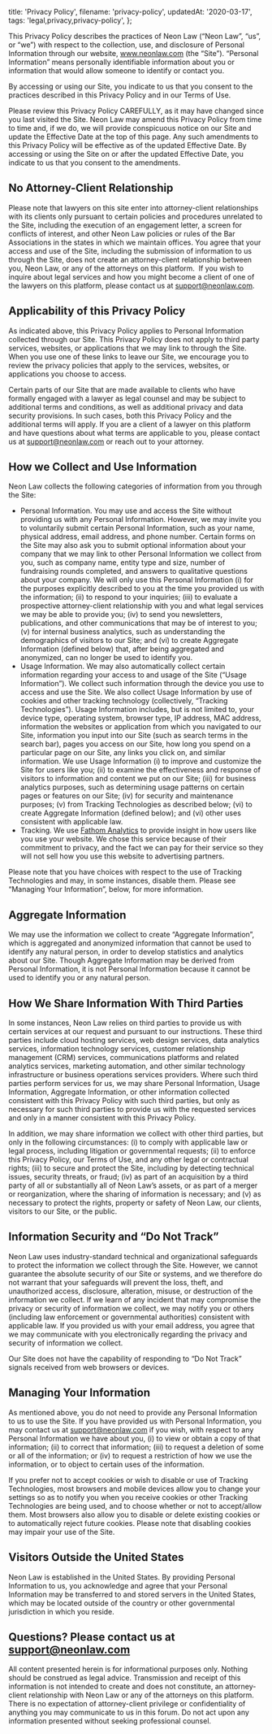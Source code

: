   title: 'Privacy Policy',
  filename: 'privacy-policy',
  updatedAt: '2020-03-17',
  tags: 'legal,privacy,privacy-policy',
};

This Privacy Policy describes the practices of Neon Law (“Neon Law”, “us”, or
“we”) with respect to the collection, use, and disclosure of Personal
Information through our website, www.neonlaw.com (the “Site”). “Personal
Information” means personally identifiable information about you or
information that would allow someone to identify or contact you.

By accessing or using our Site, you indicate to us that you consent to the
practices described in this Privacy Policy and in our Terms of Use.

Please review this Privacy Policy CAREFULLY, as it may have changed since you
last visited the Site. Neon Law may amend this Privacy Policy from time to time
and, if we do, we will provide conspicuous notice on our Site and update the
Effective Date at the top of this page. Any such amendments to this Privacy
Policy will be effective as of the updated Effective Date. By accessing or
using the Site on or after the updated Effective Date, you indicate to us
that you consent to the amendments.

## No Attorney-Client Relationship

Please note that lawyers on this site enter into attorney-client
relationships with its clients only pursuant to certain policies and
procedures unrelated to the Site, including the execution of an engagement
letter, a screen for conflicts of interest, and other Neon Law policies or
rules of the Bar Associations in the states in which we maintain offices. You
agree that your access and use of the Site, including the submission of
information to us through the Site, does not create an attorney-client
relationship between you, Neon Law, or any of the attorneys on this platform.
‍
If you wish to inquire about legal services and how you might become a client
of one of the lawyers on this platform, please contact us at
support@neonlaw.com.

## Applicability of this Privacy Policy

As indicated above, this Privacy Policy applies to Personal Information
collected through our Site. This Privacy Policy does not apply to third party
services, websites, or applications that we may link to through the Site.
When you use one of these links to leave our Site, we encourage you to review
the privacy policies that apply to the services, websites, or applications
you choose to access.

Certain parts of our Site that are made available to clients who have
formally engaged with a lawyer as legal counsel and may be subject to
additional terms and conditions, as well as additional privacy and data
security provisions. In such cases, both this Privacy Policy and the
additional terms will apply. If you are a client of a lawyer on this platform
and have questions about what terms are applicable to you, please contact us
at support@neonlaw.com or reach out to your attorney.

## How we Collect and Use Information

Neon Law collects the following categories of information from you through the
Site:

- Personal Information. You may use and access the Site without providing us
  with any Personal Information. However, we may invite you to voluntarily
  submit certain Personal Information, such as your name, physical address,
  email address, and phone number. Certain forms on the Site may also ask you
  to submit optional information about your company that we may link to other
  Personal Information we collect from you, such as company name, entity type
  and size, number of fundraising rounds completed, and answers to qualitative
  questions about your company. We will only use this Personal Information (i)
  for the purposes explicitly described to you at the time you provided us with
  the information; (ii) to respond to your inquiries; (iii) to evaluate a
  prospective attorney-client relationship with you and what legal services we
  may be able to provide you; (iv) to send you newsletters, publications, and
  other communications that may be of interest to you; (v) for internal
  business analytics, such as understanding the demographics of visitors to our
  Site; and (vi) to create Aggregate Information (defined below) that, after
  being aggregated and anonymized, can no longer be used to identify you.
- Usage Information. We may also automatically collect certain information
  regarding your access to and usage of the Site (“Usage Information”). We
  collect such information through the device you use to access and use the
  Site. We also collect Usage Information by use of cookies and other tracking
  technology (collectively, “Tracking Technologies”). Usage Information
  includes, but is not limited to, your device type, operating system, browser
  type, IP address, MAC address, information the websites or application from
  which you navigated to our Site, information you input into our Site (such as
  search terms in the search bar), pages you access on our Site, how long you
  spend on a particular page on our Site, any links you click on, and similar
  information. We use Usage Information (i) to improve and customize the Site
  for users like you; (ii) to examine the effectiveness and response of
  visitors to information and content we put on our Site; (iii) for business
  analytics purposes, such as determining usage patterns on certain pages or
  features on our Site; (iv) for security and maintenance purposes; (v) from
  Tracking Technologies as described below; (vi) to create Aggregate
  Information (defined below); and (vi) other uses consistent with applicable
  law.
- Tracking. We use [Fathom Analytics](https://usefathom.com/ref/GP1XIQ) to
  provide insight in how users like you use your website. We chose this
  service because of their commitment to privacy, and the fact we can pay for
  their service so they will not sell how you use this website to advertising
  partners.

Please note that you have choices with respect to the use of Tracking
Technologies and may, in some instances, disable them. Please see “Managing
Your Information”, below, for more information.
‍

## Aggregate Information

We may use the information we collect to create “Aggregate Information”,
which is aggregated and anonymized information that cannot be used to
identify any natural person, in order to develop statistics and analytics
about our Site. Though Aggregate Information may be derived from Personal
Information, it is not Personal Information because it cannot be used to
identify you or any natural person.

## How We Share Information With Third Parties

In some instances, Neon Law relies on third parties to provide us with
certain services at our request and pursuant to our instructions. These third
parties include cloud hosting services, web design services, data analytics
services, information technology services, customer relationship management
(CRM) services, communications platforms and related analytics services,
marketing automation, and other similar technology infrastructure or business
operations services providers. Where such third parties perform services for
us, we may share Personal Information, Usage Information, Aggregate
Information, or other information collected consistent with this Privacy
Policy with such third parties, but only as necessary for such third parties
to provide us with the requested services and only in a manner consistent
with this Privacy Policy.

In addition, we may share information we collect with other third parties,
but only in the following circumstances: (i) to comply with applicable law or
legal process, including litigation or governmental requests; (ii) to enforce
this Privacy Policy, our Terms of Use, and any other legal or contractual
rights; (iii) to secure and protect the Site, including by detecting
technical issues, security threats, or fraud; (iv) as part of an acquisition
by a third party of all or substantially all of Neon Law’s assets, or as part
of a merger or reorganization, where the sharing of information is necessary;
and (v) as necessary to protect the rights, property or safety of Neon Law, our
clients, visitors to our Site, or the public.

## Information Security and “Do Not Track”

Neon Law uses industry-standard technical and organizational safeguards to
protect the information we collect through the Site. However, we cannot
guarantee the absolute security of our Site or systems, and we therefore do
not warrant that your safeguards will prevent the loss, theft, and
unauthorized access, disclosure, alteration, misuse, or destruction of the
information we collect. If we learn of any incident that may compromise the
privacy or security of information we collect, we may notify you or others
(including law enforcement or governmental authorities) consistent with
applicable law. If you provided us with your email address, you agree that we
may communicate with you electronically regarding the privacy and security of
information we collect.

Our Site does not have the capability of responding to “Do Not Track” signals
received from web browsers or devices.

## Managing Your Information

As mentioned above, you do not need to provide any Personal Information to us
to use the Site. If you have provided us with Personal Information, you may
contact us at support@neonlaw.com if you wish, with respect to any Personal
Information we have about you, (i) to view or obtain a copy of that
information; (ii) to correct that information; (iii) to request a deletion of
some or all of the information; or (iv) to request a restriction of how we
use the information, or to object to certain uses of the information.

If you prefer not to accept cookies or wish to disable or use of Tracking
Technologies, most browsers and mobile devices allow you to change your
settings so as to notify you when you receive cookies or other Tracking
Technologies are being used, and to choose whether or not to accept/allow
them. Most browsers also allow you to disable or delete existing cookies or
to automatically reject future cookies. Please note that disabling cookies
may impair your use of the Site.

## Visitors Outside the United States

Neon Law is established in the United States. By providing Personal
Information to us, you acknowledge and agree that your Personal Information
may be transferred to and stored servers in the United States, which may be
located outside of the country or other governmental jurisdiction in which
you reside.

## Questions? Please contact us at support@neonlaw.com

All content presented herein is for informational purposes only. Nothing
should be construed as legal advice. Transmission and receipt of this
information is not intended to create and does not constitute, an
attorney-client relationship with Neon Law or any of the attorneys on this
platform. There is no expectation of attorney-client privilege or
confidentiality of anything you may communicate to us in this forum. Do not
act upon any information presented without seeking professional counsel.
